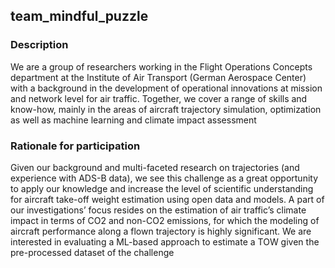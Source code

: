 ## team_mindful_puzzle

### Description
We are a group of researchers working in the Flight Operations Concepts department at the Institute of Air Transport (German Aerospace Center) with a background in the development of operational innovations at mission and network level for air traffic. Together, we cover a range of skills and know-how, mainly in the areas of aircraft trajectory simulation, optimization as well as machine learning and climate impact assessment

### Rationale for participation
Given our background and multi-faceted research on trajectories (and experience with ADS-B data), we see this challenge as a great opportunity to apply our knowledge and increase the level of scientific understanding for aircraft take-off weight estimation using open data and models. A part of our investigations' focus resides on the estimation of air traffic's climate impact in terms of CO2 and non-CO2 emissions, for which the modeling of aircraft performance along a flown trajectory is highly significant. We are interested in evaluating a ML-based approach to estimate a TOW given the pre-processed dataset of the challenge

